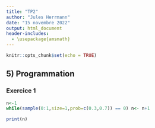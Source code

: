 ```yaml
---
title: "TP2"
author: "Jules Herrmann"
date: "15 novembre 2022"
output: html_document
header-includes:
  - \usepackage{amsmath}
---
```


```r
knitr::opts_chunk$set(echo = TRUE)
```

## 5) Programmation

### Exercice 1
```r
n<-1
while(sample(0:1,size=1,prob=c(0.3,0.7)) == 0) n<- n+1

print(n)
```